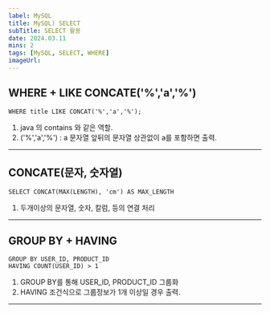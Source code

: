 ```yaml
---
label: MySQL
title: MySQL) SELECT
subTitle: SELECT 활용
date: 2024.03.11
mins: 2
tags: [MySQL, SELECT, WHERE]
imageUrl:
---
```



## WHERE + LIKE CONCATE('%','a','%')

```MySQL
WHERE title LIKE CONCAT('%','a','%');
```

1. java 의 contains 와 같은 역할. 
2. ('%','a','%') : a 문자열 앞뒤의 문자열 상관없이 a를 포함하면 출력.

---

## CONCATE(문자, 숫자열)

```MySQL
SELECT CONCAT(MAX(LENGTH), 'cm') AS MAX_LENGTH
```

1. 두개이상의 문자열, 숫자, 칼럼, 등의 연결 처리

---

## GROUP BY + HAVING

```MySQL
GROUP BY USER_ID, PRODUCT_ID
HAVING COUNT(USER_ID) > 1
```

1. GROUP BY를 통해 USER_ID, PRODUCT_ID 그룹화
2. HAVING 조건식으로 그룹정보가 1개 이상일 경우 출력.

---
